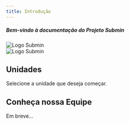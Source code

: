 ```yaml
---
title: Introdução
---
```



##### Bem-vindo à documentação do Projeto Submin

<div class="hidden dark:block">
  <img
  class="hidden dark:block rounded-md"
  src="../../src/assets/hero-dark.svg"
  alt="Logo Submin"
/>
</div>

<div class="block dark:hidden">
<img
  class="flex dark:hidden rounded-md"
  src="../../src/assets/hero-light.svg"
  alt="Logo Submin"
/>
</div>

## Unidades

Selecione a unidade que deseja começar.

<CardGrid stagger>
    <LinkCard
    title="Visão de Produto e Projeto"
        href="/unidade1/cenario"
    description= "Unidade 1"
  >
  </LinkCard>
</CardGrid>

## Conheça nossa Equipe


Em breve...

